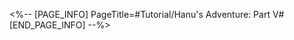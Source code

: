 <%-- [PAGE_INFO]
PageTitle=#Tutorial/Hanu's Adventure: Part V#
[END_PAGE_INFO] --%>
{{Tutorial
|sort      = 606101
|title     = Hanu's Adventure: Part V
|subtitle  = 
|type      = Adventure
|about     = 
|image1    = Tutorial Hanu's Adventure Part V 1.png{{subst:void|<!--$UPLOAD:<<SpriteOutput/TutorialPic/TutorialPage_606101.png>-<Tutorial Hanu's Adventure Part V 1.png>>}}
|text1     = As the boss of Dreamville, it is a basic requirement to adjust yourself to the situation. If needed, you can hide in the box to avoid Boss Stone's lackeys.
}}